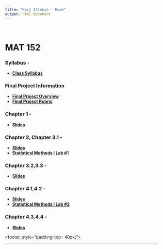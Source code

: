 ```yaml
---
title: "Kory Illenye - Home"
output: html_document
---
```


<style type="text/css">
.title {
  display: none;
}

#getting-started img {
  margin-right: 10px;
}

</style>
<BR>

# MAT 152

### Syllabus -

* **[Class Syllabus](./Resources/MAT152FallSyllabus2018.pdf)**

### Final Project Information

* **[Final Project Overview](./Resources/MAT152FinalProjOverview.pdf)**
* **[Final Project Rubric](./Resources/MAT152FinalProjectRubric.pdf)**

### Chapter 1 -

* **[Slides](https://koryillenye.github.io/MAT152ABTECHchapter1.html)**

### Chapter 2, Chapter 3.1 -

* **[Slides](https://koryillenye.github.io/MAT152ABTECHchapter2.html)**
* **[Statistical Methods I Lab #1](./Resources/MAT152ABTECHLab1.pdf)**

### Chapter 3.2,3.3 -

* **[Slides](https://koryillenye.github.io/MAT152ABTECHchapter3.html)**

### Chapter 4.1,4.2 -

* **[Slides](https://koryillenye.github.io/MAT152ABTECHchapter4.html)**
* **[Statistical Methods I Lab #2](./Resources/MAT152ABTechLab2.pdf)**

### Chapter 4.3,4.4 -

* **[Slides](https://koryillenye.github.io/MAT152ABTECHchapter42.html)**

<footer, style="padding-top : 40px;">
<center>

-------







</center>
</footer>